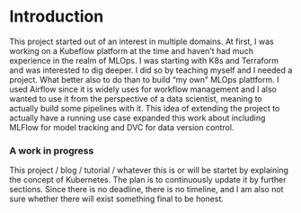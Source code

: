 # Introduction

This project started out of an interest in multiple domains. At first, I was working on a Kubeflow platform at the time and haven't had much experience in the realm of MLOps. I was starting with K8s and Terraform and was interested to dig deeper. I did so by teaching myself and I needed a project. What better also to do than to build "my own" MLOps plattform. I used Airflow since it is widely uses for workflow management and I also wanted to use it from the perspective of a data scientist, meaning to actually build some pipelines with it. This idea of extending the project to actually have a running use case expanded this work about including MLFlow for model tracking and DVC for data version control.

### A work in progress {-}

This project / blog / tutorial / whatever this is or will be startet by explaining the concept of Kubernetes. The plan is to continuously update it by further sections. Since there is no deadline, there is no timeline, and I am also not sure whether there will exist something final to be honest.
